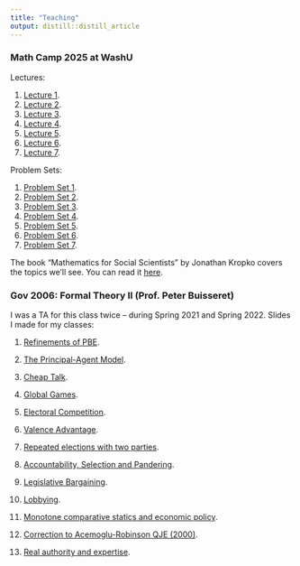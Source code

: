```yaml
---
title: "Teaching"
output: distill::distill_article
---
```


### Math Camp 2025 at WashU

Lectures:

1. [Lecture 1](files/mathcamp/lecture1.pdf).
2. [Lecture 2](files/mathcamp/lecture2.pdf).
3. [Lecture 3](files/mathcamp/lecture3.pdf).
4. [Lecture 4](files/mathcamp/lecture4.pdf).
5. [Lecture 5](files/mathcamp/lecture5.pdf).
6. [Lecture 6](files/mathcamp/lecture6.pdf).
7. [Lecture 7](files/mathcamp/lecture7.pdf).

Problem Sets:

1. [Problem Set 1](files/mathcamp/ps1.pdf).
2. [Problem Set 2](files/mathcamp/ps2.pdf).
3. [Problem Set 3](files/mathcamp/ps3.pdf).
4. [Problem Set 4](files/mathcamp/ps4.pdf).
5. [Problem Set 5](files/mathcamp/ps5.pdf).
6. [Problem Set 6](files/mathcamp/ps6.pdf).
7. [Problem Set 7](files/mathcamp/ps7.pdf).

The book "Mathematics for Social Scientists" by Jonathan Kropko covers the topics we'll see. You can read it [here](https://methods-sagepub-com.libproxy.wustl.edu/book/mono/mathematics-for-social-scientists/toc).


### Gov 2006: Formal Theory II (Prof. Peter Buisseret)

I was a TA for this class twice -- during Spring 2021 and Spring 2022. Slides I made for my classes:

1. [Refinements of PBE](files/data/gov2006/section1.pdf).

2. [The Principal-Agent Model](files/data/gov2006/section2.pdf).

3. [Cheap Talk](files/data/gov2006/section3.pdf).

4. [Global Games](files/data/gov2006/section4.pdf).

5. [Electoral Competition](files/data/gov2006/section5.pdf).

6. [Valence Advantage](files/data/gov2006/section6.pdf).

7. [Repeated elections with two parties](files/data/gov2006/section7.pdf).

8. [Accountability, Selection and Pandering](files/data/gov2006/section8.pdf).

9. [Legislative Bargaining](files/data/gov2006/section9.pdf).

10. [Lobbying](files/data/gov2006/section10.pdf).

11. [Monotone comparative statics and economic policy](files/data/gov2006/section11.pdf).

12. [Correction to Acemoglu-Robinson QJE (2000)](files/data/gov2006/section12.pdf).

13. [Real authority and expertise](files/data/gov2006/section13.pdf).

